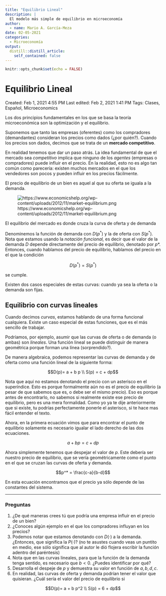 ```yaml
---
title: "Equilibrio Lineal"
description: |
  El modelo más simple de equilibrio en microeconomía
author:
  - name: Mario A. García-Meza
date: 02-05-2021
categories:
  - Microeconomía
output:
  distill::distill_article:
    self_contained: false
---
```


```r
knitr::opts_chunk$set(echo = FALSE)
```

# Equilibrio Lineal

Created: Feb 1, 2021 4:55 PM
Last edited: Feb 2, 2021 1:41 PM
Tags: Clases, Español, Microeconomics

Los dos principios fundamentales en los que se basa la teoría microeconómica son la optimización y el equilibrio. 

Suponemos que tanto las empresas (oferentes) como los compradores (demandantes) consideran los precios como dados (¿por quién?). Cuando los precios son dados, decimos que se trata de un **mercado competitivo**.

En realidad tenemos que dar un paso atrás. La idea fundamental de que el mercado sea *competitivo* implica que ninguno de los *agentes* (empresas o compradores) puede influir en el precio. En la realidad, esto no es algo tan común como parecería: existen muchos mercados en el que los vendedores son pocos y pueden influir en los precios fácilmente.

El precio de equilibrio de un bien es aquel al que su oferta se iguala a la demanda.

![https://www.economicshelp.org/wp-content/uploads/2012/11/market-equilibrium.png](https://www.economicshelp.org/wp-content/uploads/2012/11/market-equilibrium.png)

El equilibrio del mercado es donde cruza la curva de oferta y de demanda

Denominemos la función de demanda con $D(p^*)$ y la de oferta con $S(p^*)$. Nota que estamos usando la *notación funcional,* es decir que el valor de la demanda $D$ depende directamente del precio de equilibrio, denotado por $p*$. Entonces, cuando hablamos del precio de equilibrio, hablamos del precio en el que la condición 

$$D(p^*) = S(p^*)$$

se cumple.

Existen dos casos especiales de estas curvas: cuando ya sea la oferta o la demanda son fijas.

## Equilibrio con curvas lineales

Cuando decimos *curvas*, estamos hablando de una forma funcional cualquiera. Existe un caso especial de estas funciones, que es el más sencillo de trabajar.

Podríamos, por ejemplo, asumir que las curvas de oferta o de demanda (o ambas) son *lineales*. Una función lineal se puede distinguir de manera geométrica porque forman una línea (sorprendido?).

De manera algebraica, podemos representar las curvas de demanda y de oferta como una función lineal de la siguiente forma:

$$D(p)= a + b p \\ S(p) = c + dp$$

Nota que aquí no estamos denotando el precio con un asterisco en el superíndice. Esto es porque formalmente aún no es el precio de equilibrio (a pesar de que sabemos que es, o debe ser el mismo precio). Eso es porque antes de encontrarlo, no sabemos si realmente existe ese precio de equilibrio, pero es una mera formalidad. Como yo ya te dije anteriormente que si existe, tu podrías perfectamente ponerle el asterisco, si te hace mas fácil entender el texto.

Ahora, en la primera ecuación vimos que para encontrar el punto de equilibrio solamente es necesario igualar el lado derecho de las dos ecuaciones.

$$a +bp = c + dp$$

Ahora simplemente tenemos que despejar el valor de $p$. Este debería ser nuestro precio de equilibrio, que se vería geométricamente como el punto en el que se cruzan las curvas de oferta y demanda.

$$p^* = \frac{c-a}{b-d}$$

En esta ecuación encontramos que el precio ya sólo depende de las constantes del sistema. 

---

### Preguntas

1. ¿De qué maneras crees tú que podría una empresa influir en el precio de un bien?
2. ¿Conoces algún ejemplo en el que los compradores influyan en los precios?
3. Podemos notar que estamos denotando con $D(\cdot)$ a la demanda. ¿Entonces, que significa la $P(\cdot)$? (no te asustes cuando veas un puntito en medio, ese sólo significa que al autor le dió flojera escribir la función adentro del paréntesis)
4. Nota que en las curvas lineales, para que la función de la demanda tenga sentido, es necesario que $b<0$. ¿Puedes identificar por qué?
5. Desarrolla el despeje de $p$ y demuestra su valor en función de $a,b,d,c$.
6. En realidad, las curvas de oferta y demanda podrían tener el valor que quisieran. ¿Cuál sería el valor del precio de equilibrio si

$$D(p)= a + b p^2 \\ S(p) = 6 + dp$$